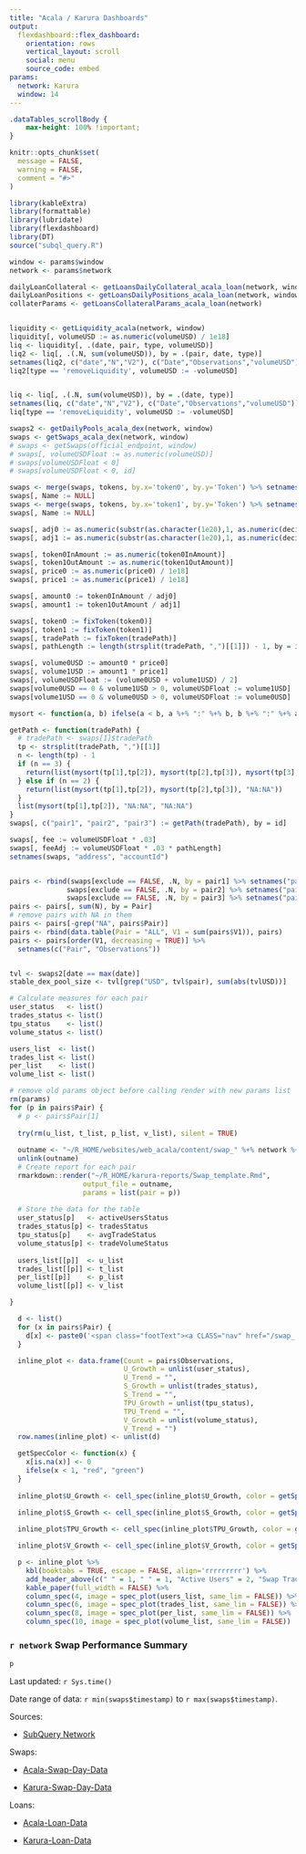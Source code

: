 ```yaml
---
title: "Acala / Karura Dashboards"
output:
  flexdashboard::flex_dashboard:
    orientation: rows
    vertical_layout: scroll
    social: menu
    source_code: embed
params:
  network: Karura
  window: 14
---
```


```css
.dataTables_scrollBody {
    max-height: 100% !important;
}
```

```r

knitr::opts_chunk$set(
  message = FALSE,
  warning = FALSE,
  comment = "#>"
)

library(kableExtra)
library(formattable)
library(lubridate)
library(flexdashboard)
library(DT)
source("subql_query.R")

window <- params$window
network <- params$network

dailyLoanCollateral <- getLoansDailyCollateral_acala_loan(network, window)
dailyLoanPositions <- getLoansDailyPositions_acala_loan(network, window)
collaterParams <- getLoansCollateralParams_acala_loan(network)


liquidity <- getLiquidity_acala(network, window)
liquidity[, volumeUSD := as.numeric(volumeUSD) / 1e18]
liq <- liquidity[, .(date, pair, type, volumeUSD)]
liq2 <- liq[, .(.N, sum(volumeUSD)), by = .(pair, date, type)]
setnames(liq2, c("date","N","V2"), c("Date","Observations","volumeUSD"))
liq2[type == 'removeLiquidity', volumeUSD := -volumeUSD]


liq <- liq[, .(.N, sum(volumeUSD)), by = .(date, type)]
setnames(liq, c("date","N","V2"), c("Date","Observations","volumeUSD"))
liq[type == 'removeLiquidity', volumeUSD := -volumeUSD]

swaps2 <- getDailyPools_acala_dex(network, window)
swaps <- getSwaps_acala_dex(network, window)
# swaps <- getSwaps(official_endpoint, window)
# swaps[, volumeUSDFloat := as.numeric(volumeUSD)]
# swaps[volumeUSDFloat < 0]
# swaps[volumeUSDFloat < 0, id]

swaps <- merge(swaps, tokens, by.x='token0', by.y='Token') %>% setnames("decimals","decimals0")
swaps[, Name := NULL]
swaps <- merge(swaps, tokens, by.x='token1', by.y='Token') %>% setnames("decimals","decimals1")
swaps[, Name := NULL]

swaps[, adj0 := as.numeric(substr(as.character(1e20),1, as.numeric(decimals0) + 1))]
swaps[, adj1 := as.numeric(substr(as.character(1e20),1, as.numeric(decimals1) + 1))]

swaps[, token0InAmount := as.numeric(token0InAmount)]
swaps[, token1OutAmount := as.numeric(token1OutAmount)]
swaps[, price0 := as.numeric(price0) / 1e18]
swaps[, price1 := as.numeric(price1) / 1e18]

swaps[, amount0 := token0InAmount / adj0]
swaps[, amount1 := token1OutAmount / adj1]

swaps[, token0 := fixToken(token0)]
swaps[, token1 := fixToken(token1)]
swaps[, tradePath := fixToken(tradePath)]
swaps[, pathLength := length(strsplit(tradePath, ",")[[1]]) - 1, by = id]

swaps[, volume0USD := amount0 * price0]
swaps[, volume1USD := amount1 * price1]
swaps[, volumeUSDFloat := (volume0USD + volume1USD) / 2]
swaps[volume0USD == 0 & volume1USD > 0, volumeUSDFloat := volume1USD]
swaps[volume1USD == 0 & volume0USD > 0, volumeUSDFloat := volume0USD]

mysort <- function(a, b) ifelse(a < b, a %+% ":" %+% b, b %+% ":" %+% a)

getPath <- function(tradePath) {
  # tradePath <- swaps[1]$tradePath
  tp <- strsplit(tradePath, ",")[[1]]
  n <- length(tp) - 1
  if (n == 3) {
    return(list(mysort(tp[1],tp[2]), mysort(tp[2],tp[3]), mysort(tp[3],tp[4])))
  } else if (n == 2) {
    return(list(mysort(tp[1],tp[2]), mysort(tp[2],tp[3]), "NA:NA"))
  } 
  list(mysort(tp[1],tp[2]), "NA:NA", "NA:NA")
}
swaps[, c("pair1", "pair2", "pair3") := getPath(tradePath), by = id]

swaps[, fee := volumeUSDFloat * .03]
swaps[, feeAdj := volumeUSDFloat * .03 * pathLength]
setnames(swaps, "address", "accountId")


pairs <- rbind(swaps[exclude == FALSE, .N, by = pair1] %>% setnames("pair1", "Pair"),
              swaps[exclude == FALSE, .N, by = pair2] %>% setnames("pair2", "Pair"),
              swaps[exclude == FALSE, .N, by = pair3] %>% setnames("pair3", "Pair"))
pairs <- pairs[, sum(N), by = Pair]
# remove pairs with NA in them
pairs <- pairs[-grep("NA", pairs$Pair)]
pairs <- rbind(data.table(Pair = "ALL", V1 = sum(pairs$V1)), pairs)
pairs <- pairs[order(V1, decreasing = TRUE)] %>%
  setnames(c("Pair", "Observations"))


tvl <- swaps2[date == max(date)]
stable_dex_pool_size <- tvl[grep("USD", tvl$pair), sum(abs(tvlUSD))]

# Calculate measures for each pair
user_status   <- list()
trades_status <- list()
tpu_status    <- list()
volume_status <- list()

users_list  <- list()
trades_list <- list()
per_list    <- list()
volume_list <- list()

# remove old params object before calling render with new params list
rm(params)
for (p in pairs$Pair) {
  # p <- pairs$Pair[1]
  
  try(rm(u_list, t_list, p_list, v_list), silent = TRUE)
  
  outname <- "~/R_HOME/websites/web_acala/content/swap_" %+% network %+% "_" %+% p %+% ".html"
  unlink(outname)
  # Create report for each pair
  rmarkdown::render("~/R_HOME/karura-reports/Swap_template.Rmd",
                  output_file = outname,
                  params = list(pair = p))
  
  # Store the data for the table
  user_status[p]   <- activeUsersStatus
  trades_status[p] <- tradesStatus
  tpu_status[p]    <- avgTradeStatus
  volume_status[p] <- tradeVolumeStatus
  
  users_list[[p]]  <- u_list
  trades_list[[p]] <- t_list
  per_list[[p]]    <- p_list
  volume_list[[p]] <- v_list

}

  d <- list()
  for (x in pairs$Pair) {
    d[x] <- paste0('<span class="footText"><a CLASS="nav" href="/swap_', network, '_', x, '.html">', x, '</a></span>', collapse = '')
  }

  inline_plot <- data.frame(Count = pairs$Observations, 
                            U_Growth = unlist(user_status),
                            U_Trend = "",
                            S_Growth = unlist(trades_status),
                            S_Trend = "",
                            TPU_Growth = unlist(tpu_status),
                            TPU_Trend = "",
                            V_Growth = unlist(volume_status),
                            V_Trend = "")
  row.names(inline_plot) <- unlist(d)

  getSpecColor <- function(x) {
    x[is.na(x)] <- 0
    ifelse(x < 1, "red", "green")
  }
  
  inline_plot$U_Growth <- cell_spec(inline_plot$U_Growth, color = getSpecColor(inline_plot$U_Growth))

  inline_plot$S_Growth <- cell_spec(inline_plot$S_Growth, color = getSpecColor(inline_plot$S_Growth))
  
  inline_plot$TPU_Growth <- cell_spec(inline_plot$TPU_Growth, color = getSpecColor(inline_plot$TPU_Growth))

  inline_plot$V_Growth <- cell_spec(inline_plot$V_Growth, color = getSpecColor(inline_plot$V_Growth))

  p <- inline_plot %>%
    kbl(booktabs = TRUE, escape = FALSE, align='rrrrrrrrr') %>%
    add_header_above(c(" " = 1, " " = 1, "Active Users" = 2, "Swap Trades" = 2, "Trades Per User" = 2, "Trading Volume" = 2)) %>%  
    kable_paper(full_width = FALSE) %>%
    column_spec(4, image = spec_plot(users_list, same_lim = FALSE)) %>%
    column_spec(6, image = spec_plot(trades_list, same_lim = FALSE)) %>%
    column_spec(8, image = spec_plot(per_list, same_lim = FALSE)) %>%
    column_spec(10, image = spec_plot(volume_list, same_lim = FALSE))

```

### `r network` Swap Performance Summary

```r
p

```

Last updated: `r Sys.time()`

Date range of data: `r min(swaps$timestamp)` to `r max(swaps$timestamp)`.

Sources: 

* [SubQuery Network](https://explorer.subquery.network/)

Swaps:

* [Acala-Swap-Day-Data](https://api.subquery.network/sq/rogerjbos/acala-swap-day-data)

* [Karura-Swap-Day-Data](https://api.subquery.network/sq/rogerjbos/karura-swap-day-data)

Loans:

* [Acala-Loan-Data](https://api.subquery.network/sq/rogerjbos/acala-loan-subql)

* [Karura-Loan-Data](https://api.subquery.network/sq/rogerjbos/karura-loan-subql)


